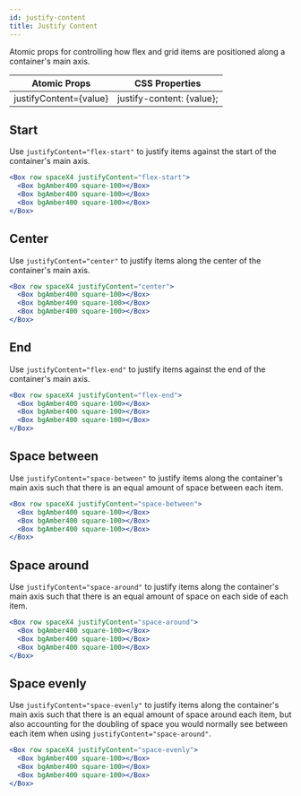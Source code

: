 ```yaml
---
id: justify-content
title: Justify Content
---
```


Atomic props for controlling how flex and grid items are positioned along a container's main axis.

| Atomic Props           | CSS Properties            |
| ---------------------- | ------------------------- |
| justifyContent={value} | justify-content: {value}; |

## Start

Use `justifyContent="flex-start"` to justify items against the start of the container's main axis.

```jsx live
<Box row spaceX4 justifyContent="flex-start">
  <Box bgAmber400 square-100></Box>
  <Box bgAmber400 square-100></Box>
  <Box bgAmber400 square-100></Box>
</Box>
```

## Center

Use `justifyContent="center"` to justify items along the center of the container's main axis.

```jsx live
<Box row spaceX4 justifyContent="center">
  <Box bgAmber400 square-100></Box>
  <Box bgAmber400 square-100></Box>
  <Box bgAmber400 square-100></Box>
</Box>
```

## End

Use `justifyContent="flex-end"` to justify items against the end of the container's main axis.

```jsx live
<Box row spaceX4 justifyContent="flex-end">
  <Box bgAmber400 square-100></Box>
  <Box bgAmber400 square-100></Box>
  <Box bgAmber400 square-100></Box>
</Box>
```

## Space between

Use `justifyContent="space-between"` to justify items along the container's main axis such that there is an equal amount of space between each item.

```jsx live
<Box row spaceX4 justifyContent="space-between">
  <Box bgAmber400 square-100></Box>
  <Box bgAmber400 square-100></Box>
  <Box bgAmber400 square-100></Box>
</Box>
```

## Space around

Use `justifyContent="space-around"` to justify items along the container's main axis such that there is an equal amount of space on each side of each item.

```jsx live
<Box row spaceX4 justifyContent="space-around">
  <Box bgAmber400 square-100></Box>
  <Box bgAmber400 square-100></Box>
  <Box bgAmber400 square-100></Box>
</Box>
```

## Space evenly

Use `justifyContent="space-evenly"` to justify items along the container's main axis such that there is an equal amount of space around each item, but also accounting for the doubling of space you would normally see between each item when using `justifyContent="space-around"`.

```jsx live
<Box row spaceX4 justifyContent="space-evenly">
  <Box bgAmber400 square-100></Box>
  <Box bgAmber400 square-100></Box>
  <Box bgAmber400 square-100></Box>
</Box>
```

